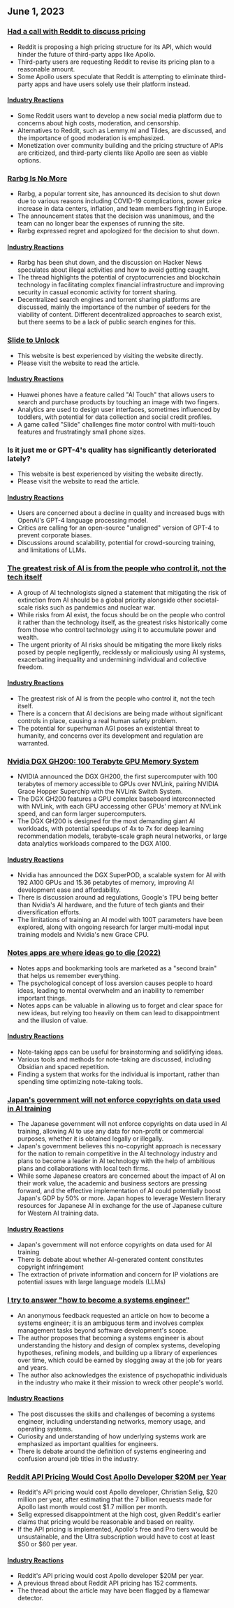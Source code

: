 

<CallToAction />

<Steps>

## June 1, 2023

### [Had a call with Reddit to discuss pricing](https://old.reddit.com/r/apolloapp/comments/13ws4w3/had_a_call_with_reddit_to_discuss_pricing_bad/)

- Reddit is proposing a high pricing structure for its API, which would hinder the future of third-party apps like Apollo.
- Third-party users are requesting Reddit to revise its pricing plan to a reasonable amount.
- Some Apollo users speculate that Reddit is attempting to eliminate third-party apps and have users solely use their platform instead.

#### [Industry Reactions](http://news.ycombinator.com/item?id=36141083)

- Some Reddit users want to develop a new social media platform due to concerns about high costs, moderation, and censorship.
- Alternatives to Reddit, such as Lemmy.ml and Tildes, are discussed, and the importance of good moderation is emphasized.
- Monetization over community building and the pricing structure of APIs are criticized, and third-party clients like Apollo are seen as viable options.

### [Rarbg Is No More](https://web.archive.org/web/20230531105653/https://rarbg.to/index80.php)

- Rarbg, a popular torrent site, has announced its decision to shut down due to various reasons including COVID-19 complications, power price increase in data centers, inflation, and team members fighting in Europe.
- The announcement states that the decision was unanimous, and the team can no longer bear the expenses of running the site.
- Rarbg expressed regret and apologized for the decision to shut down.

#### [Industry Reactions](http://news.ycombinator.com/item?id=36136819)

- Rarbg has been shut down, and the discussion on Hacker News speculates about illegal activities and how to avoid getting caught.
- The thread highlights the potential of cryptocurrencies and blockchain technology in facilitating complex financial infrastructure and improving security in casual economic activity for torrent sharing.
- Decentralized search engines and torrent sharing platforms are discussed, mainly the importance of the number of seeders for the viability of content. Different decentralized approaches to search exist, but there seems to be a lack of public search engines for this.

### [Slide to Unlock](https://cs.uwaterloo.ca/~csk/slide/)

- This website is best experienced by visiting the website directly.
- Please visit the website to read the article.

#### [Industry Reactions](http://news.ycombinator.com/item?id=36138304)

- Huawei phones have a feature called "AI Touch" that allows users to search and purchase products by touching an image with two fingers.
- Analytics are used to design user interfaces, sometimes influenced by toddlers, with potential for data collection and social credit profiles.
- A game called "Slide" challenges fine motor control with multi-touch features and frustratingly small phone sizes.

### Is it just me or GPT-4's quality has significantly deteriorated lately?

- This website is best experienced by visiting the website directly.
- Please visit the website to read the article.

#### [Industry Reactions](http://news.ycombinator.com/item?id=36134249)

- Users are concerned about a decline in quality and increased bugs with OpenAI's GPT-4 language processing model.
- Critics are calling for an open-source "unaligned" version of GPT-4 to prevent corporate biases.
- Discussions around scalability, potential for crowd-sourcing training, and limitations of LLMs.

### [The greatest risk of AI is from the people who control it, not the tech itself](https://aisnakeoil.substack.com/p/is-avoiding-extinction-from-ai-really)

- A group of AI technologists signed a statement that mitigating the risk of extinction from AI should be a global priority alongside other societal-scale risks such as pandemics and nuclear war.
- While risks from AI exist, the focus should be on the people who control it rather than the technology itself, as the greatest risks historically come from those who control technology using it to accumulate power and wealth.
- The urgent priority of AI risks should be mitigating the more likely risks posed by people negligently, recklessly or maliciously using AI systems, exacerbating inequality and undermining individual and collective freedom.

#### [Industry Reactions](http://news.ycombinator.com/item?id=36139852)

- The greatest risk of AI is from the people who control it, not the tech itself.
- There is a concern that AI decisions are being made without significant controls in place, causing a real human safety problem.
- The potential for superhuman AGI poses an existential threat to humanity, and concerns over its development and regulation are warranted.

### [Nvidia DGX GH200: 100 Terabyte GPU Memory System](https://developer.nvidia.com/blog/announcing-nvidia-dgx-gh200-first-100-terabyte-gpu-memory-system/)

- NVIDIA announced the DGX GH200, the first supercomputer with 100 terabytes of memory accessible to GPUs over NVLink, pairing NVIDIA Grace Hopper Superchip with the NVLink Switch System.
- The DGX GH200 features a GPU complex baseboard interconnected with NVLink, with each GPU accessing other GPUs' memory at NVLink speed, and can form larger supercomputers.
- The DGX GH200 is designed for the most demanding giant AI workloads, with potential speedups of 4x to 7x for deep learning recommendation models, terabyte-scale graph neural networks, or large data analytics workloads compared to the DGX A100.

#### [Industry Reactions](http://news.ycombinator.com/item?id=36133226)

- Nvidia has announced the DGX SuperPOD, a scalable system for AI with 192 A100 GPUs and 15.36 petabytes of memory, improving AI development ease and affordability.
- There is discussion around ad regulations, Google's TPU being better than Nvidia's AI hardware, and the future of tech giants and their diversification efforts.
- The limitations of training an AI model with 100T parameters have been explored, along with ongoing research for larger multi-modal input training models and Nvidia's new Grace CPU.

### [Notes apps are where ideas go to die (2022)](https://www.reproof.app/blog/notes-apps-help-us-forget)

- Notes apps and bookmarking tools are marketed as a "second brain" that helps us remember everything.
- The psychological concept of loss aversion causes people to hoard ideas, leading to mental overwhelm and an inability to remember important things.
- Notes apps can be valuable in allowing us to forget and clear space for new ideas, but relying too heavily on them can lead to disappointment and the illusion of value.

#### [Industry Reactions](http://news.ycombinator.com/item?id=36136179)

- Note-taking apps can be useful for brainstorming and solidifying ideas.
- Various tools and methods for note-taking are discussed, including Obsidian and spaced repetition.
- Finding a system that works for the individual is important, rather than spending time optimizing note-taking tools.

### [Japan's government will not enforce copyrights on data used in AI training](https://technomancers.ai/japan-goes-all-in-copyright-doesnt-apply-to-ai-training/)

- The Japanese government will not enforce copyrights on data used in AI training, allowing AI to use any data for non-profit or commercial purposes, whether it is obtained legally or illegally.
- Japan's government believes this no-copyright approach is necessary for the nation to remain competitive in the AI technology industry and plans to become a leader in AI technology with the help of ambitious plans and collaborations with local tech firms.
- While some Japanese creators are concerned about the impact of AI on their work value, the academic and business sectors are pressing forward, and the effective implementation of AI could potentially boost Japan's GDP by 50% or more. Japan hopes to leverage Western literary resources for Japanese AI in exchange for the use of Japanese culture for Western AI training data.

#### [Industry Reactions](http://news.ycombinator.com/item?id=36144241)

- Japan's government will not enforce copyrights on data used for AI training
- There is debate about whether AI-generated content constitutes copyright infringement
- The extraction of private information and concern for IP violations are potential issues with large language models (LLMs)

### [I try to answer "how to become a systems engineer"](https://rachelbythebay.com/w/2023/05/30/eng/)

- An anonymous feedback requested an article on how to become a systems engineer; it is an ambiguous term and involves complex management tasks beyond software development's scope.
- The author proposes that becoming a systems engineer is about understanding the history and design of complex systems, developing hypotheses, refining models, and building up a library of experiences over time, which could be earned by slogging away at the job for years and years.
- The author also acknowledges the existence of psychopathic individuals in the industry who make it their mission to wreck other people's world.

#### [Industry Reactions](http://news.ycombinator.com/item?id=36133263)

- The post discusses the skills and challenges of becoming a systems engineer, including understanding networks, memory usage, and operating systems.
- Curiosity and understanding of how underlying systems work are emphasized as important qualities for engineers.
- There is debate around the definition of systems engineering and confusion around job titles in the industry.

### [Reddit API Pricing Would Cost Apollo Developer $20M per Year](https://daringfireball.net/linked/2023/05/31/reddit-apollo-api-pricing)

- Reddit's API pricing would cost Apollo developer, Christian Selig, $20 million per year, after estimating that the 7 billion requests made for Apollo last month would cost $1.7 million per month.
- Selig expressed disappointment at the high cost, given Reddit's earlier claims that pricing would be reasonable and based on reality.
- If the API pricing is implemented, Apollo's free and Pro tiers would be unsustainable, and the Ultra subscription would have to cost at least $50 or $60 per year.

#### [Industry Reactions](http://news.ycombinator.com/item?id=36142285)

- Reddit's API pricing would cost Apollo developer $20M per year.
- A previous thread about Reddit API pricing has 152 comments.
- The thread about the article may have been flagged by a flamewar detector.

</Steps>
